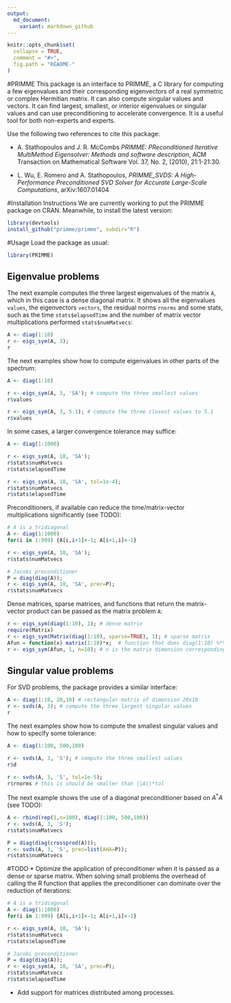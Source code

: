 ```yaml
---
output:
  md_document:
    variant: markdown_github
---
```


<!-- README.md is generated from README.Rmd. Please edit that file -->

```r
knitr::opts_chunk$set(
  collapse = TRUE,
  comment = "#>",
  fig.path = "README-"
)
```

#PRIMME
This package is an interface to PRIMME, a C library for computing a 
few eigenvalues and their corresponding eigenvectors of a real symmetric or 
complex Hermitian matrix. It can also compute singular values and vectors. 
It can find largest, smallest, or interior eigenvalues or singular values 
and can use preconditioning to accelerate convergence. It is a useful tool 
for both non-experts and experts.

Use the following two references to cite this package:

* A. Stathopoulos and J. R. McCombs *PRIMME: PReconditioned Iterative
  MultiMethod Eigensolver: Methods and software description*, ACM
  Transaction on Mathematical Software Vol. 37, No. 2, (2010),
  21:1-21:30.

* L. Wu, E. Romero and A. Stathopoulos, *PRIMME_SVDS: A High-Performance
  Preconditioned SVD Solver for Accurate Large-Scale Computations*,
  arXiv:1607.01404

#Installation Instructions
We are currently working to put the PRIMME package on CRAN. 
Meanwhile, to install the latest version:
```r
library(devtools)
install_github("primme/primme", subdir="R")
```

#Usage
Load the package as usual:
```r
library(PRIMME)
```
## Eigenvalue problems
The next example computes the three largest eigenvalues of the matrix `A`,
which in this case is a dense diagonal matrix. It shows all the eigenvalues
`values`, the eigenvectors `vectors`, the residual norms `rnorms` and some stats,
such as the time `stats$elapsedTime` and the number of matrix vector
multiplications performed `stats$numMatvecs`:
```r
A <- diag(1:10) 
r <- eigs_sym(A, 3);
r
```

The next examples show how to compute eigenvalues in other parts of the spectrum:
```r
A <- diag(1:10)

r <- eigs_sym(A, 3, 'SA'); # compute the three smallest values
r$values

r <- eigs_sym(A, 3, 5.1); # compute the three closest values to 5.1
r$values
```

In some cases, a larger convergence tolerance may suffice: 
```r
A <- diag(1:1000)

r <- eigs_sym(A, 10, 'SA');
r$stats$numMatvecs
r$stats$elapsedTime

r <- eigs_sym(A, 10, 'SA', tol=1e-4); 
r$stats$numMatvecs
r$stats$elapsedTime
```

Preconditioners, if available can reduce the time/matrix-vector multiplications significantly (see TODO):
```r
# A is a tridiagonal
A <- diag(1:1000)
for(i in 1:999) {A[i,i+1]<-1; A[i+1,i]<-1}

r <- eigs_sym(A, 10, 'SA');
r$stats$numMatvecs

# Jacobi preconditioner
P = diag(diag(A));
r <- eigs_sym(A, 10, 'SA', prec=P);
r$stats$numMatvecs
```

Dense matrices, sparse matrices, and functions that return the matrix-vector
product can be passed as the matrix problem `A`:
```r
r <- eigs_sym(diag(1:10), 1); # dense matrix
require(Matrix)
r <- eigs_sym(Matrix(diag(1:10), sparse=TRUE), 1); # sparse matrix
Afun = function(x) matrix(1:10)*x;  # function that does diag(1:10) %*% x
r <- eigs_sym(Afun, 1, n=10); # n is the matrix dimension corresponding to Afun
```

## Singular value problems
For SVD problems, the package provides a similar interface:
```r
A <- diag(1:10, 20,10) # rectangular matrix of dimension 20x10
r <- svds(A, 3); # compute the three largest singular values
r
```

The next examples show how to compute the smallest singular values
and how to specify some tolerance:
```r
A <- diag(1:100, 500,100)

r <- svds(A, 3, 'S'); # compute the three smallest values
r$d

r <- svds(A, 3, 'S', tol=1e-5);
r$rnorms # this is should be smaller than ||A||*tol

```

The next example shows the use of a diagonal preconditioner based on $A^*A$
(see TODO):
```r
A <- rbind(rep(1,n=100), diag(1:100, 500,100))
r <- svds(A, 3, 'S');
r$stats$numMatvecs

P = diag(diag(crossprod(A)));
r <- svds(A, 3, 'S', prec=list(AHA=P));
r$stats$numMatvecs
```

#TODO
* Optimize the application of preconditioner when it is passed as a dense or
  sparse matrix. When solving small problems the overhead of calling the R
  function that applies the preconditioner can dominate over the reduction of
  iterations:
```r
# A is a tridiagonal
A <- diag(1:1000)
for(i in 1:999) {A[i,i+1]<-1; A[i+1,i]<-1}

r <- eigs_sym(A, 10, 'SA');
r$stats$numMatvecs
r$stats$elapsedTime

# Jacobi preconditioner
P = diag(diag(A));
r <- eigs_sym(A, 10, 'SA', prec=P);
r$stats$numMatvecs
r$stats$elapsedTime
```

* Add support for matrices distributed among processes.
